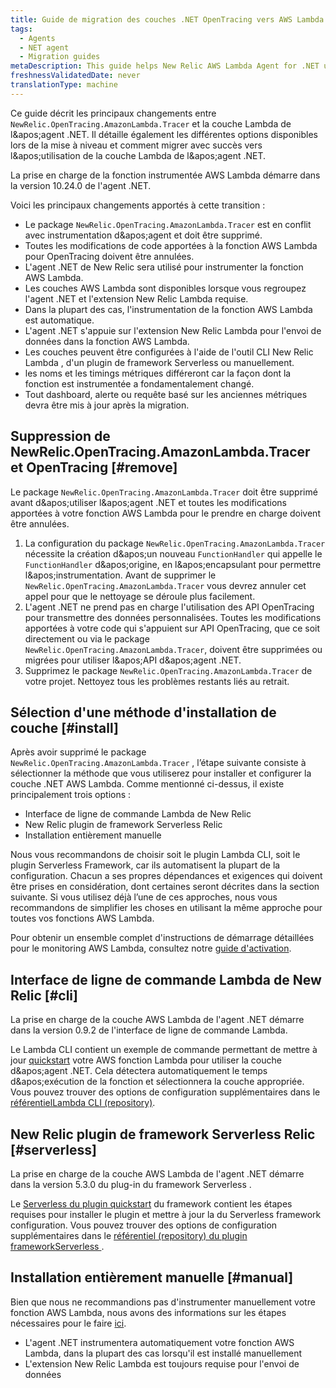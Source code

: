 ```yaml
---
title: Guide de migration des couches .NET OpenTracing vers AWS Lambda
tags:
  - Agents
  - NET agent
  - Migration guides
metaDescription: This guide helps New Relic AWS Lambda Agent for .NET users migrate from NewRelic.OpenTracing.AmazonLambda.Tracer to AWS Lambda layers
freshnessValidatedDate: never
translationType: machine
---
```


Ce guide décrit les principaux changements entre `NewRelic.OpenTracing.AmazonLambda.Tracer` et la couche Lambda de l&amp;apos;agent .NET. Il détaille également les différentes options disponibles lors de la mise à niveau et comment migrer avec succès vers l&amp;apos;utilisation de la couche Lambda de l&amp;apos;agent .NET.

<Callout variant="important">
  La prise en charge de la fonction instrumentée AWS Lambda démarre dans la version 10.24.0 de l'agent .NET.
</Callout>

Voici les principaux changements apportés à cette transition :

* Le package `NewRelic.OpenTracing.AmazonLambda.Tracer` est en conflit avec instrumentation d&amp;apos;agent et doit être supprimé.
* Toutes les modifications de code apportées à la fonction AWS Lambda pour OpenTracing doivent être annulées.
* L'agent .NET de New Relic sera utilisé pour instrumenter la fonction AWS Lambda.
* Les couches AWS Lambda sont disponibles lorsque vous regroupez l'agent .NET et l'extension New Relic Lambda requise.
* Dans la plupart des cas, l'instrumentation de la fonction AWS Lambda est automatique.
* L'agent .NET s'appuie sur l'extension New Relic Lambda pour l'envoi de données dans la fonction AWS Lambda.
* Les couches peuvent être configurées à l'aide de l'outil CLI New Relic Lambda , d'un plugin de framework Serverless ou manuellement.
* les noms et les timings métriques différeront car la façon dont la fonction est instrumentée a fondamentalement changé.
* Tout dashboard, alerte ou requête basé sur les anciennes métriques devra être mis à jour après la migration.

## Suppression de NewRelic.OpenTracing.AmazonLambda.Tracer et OpenTracing [#remove]

Le package `NewRelic.OpenTracing.AmazonLambda.Tracer` doit être supprimé avant d&amp;apos;utiliser l&amp;apos;agent .NET et toutes les modifications apportées à votre fonction AWS Lambda pour le prendre en charge doivent être annulées.

1. La configuration du package `NewRelic.OpenTracing.AmazonLambda.Tracer` nécessite la création d&amp;apos;un nouveau `FunctionHandler` qui appelle le `FunctionHandler` d&amp;apos;origine, en l&amp;apos;encapsulant pour permettre l&amp;apos;instrumentation. Avant de supprimer le `NewRelic.OpenTracing.AmazonLambda.Tracer` vous devrez annuler cet appel pour que le nettoyage se déroule plus facilement.
2. L'agent .NET ne prend pas en charge l'utilisation des API OpenTracing pour transmettre des données personnalisées. Toutes les modifications apportées à votre code qui s'appuient sur API OpenTracing, que ce soit directement ou via le package `NewRelic.OpenTracing.AmazonLambda.Tracer`, doivent être supprimées ou migrées pour utiliser l&amp;apos;API d&amp;apos;agent .NET.
3. Supprimez le package `NewRelic.OpenTracing.AmazonLambda.Tracer` de votre projet. Nettoyez tous les problèmes restants liés au retrait.

## Sélection d'une méthode d'installation de couche [#install]

Après avoir supprimé le package `NewRelic.OpenTracing.AmazonLambda.Tracer` , l’étape suivante consiste à sélectionner la méthode que vous utiliserez pour installer et configurer la couche .NET AWS Lambda. Comme mentionné ci-dessus, il existe principalement trois options :

* Interface de ligne de commande Lambda de New Relic
* New Relic plugin de framework Serverless Relic
* Installation entièrement manuelle

Nous vous recommandons de choisir soit le plugin Lambda CLI, soit le plugin Serverless Framework, car ils automatisent la plupart de la configuration. Chacun a ses propres dépendances et exigences qui doivent être prises en considération, dont certaines seront décrites dans la section suivante. Si vous utilisez déjà l’une de ces approches, nous vous recommandons de simplifier les choses en utilisant la même approche pour toutes vos fonctions AWS Lambda.

Pour obtenir un ensemble complet d'instructions de démarrage détaillées pour le monitoring AWS Lambda, consultez notre [guide d'activation](/docs/serverless-function-monitoring/aws-lambda-monitoring/enable-lambda-monitoring/enable-aws-lambda-monitoring/).

## Interface de ligne de commande Lambda de New Relic [#cli]

<Callout variant="important">
  La prise en charge de la couche AWS Lambda de l'agent .NET démarre dans la version 0.9.2 de l'interface de ligne de commande Lambda.
</Callout>

Le Lambda CLI contient un exemple de commande permettant de mettre à jour [quickstart](/docs/serverless-function-monitoring/aws-lambda-monitoring/enable-lambda-monitoring/instrument-your-own/) votre AWS fonction Lambda pour utiliser la couche d&amp;apos;agent .NET. Cela détectera automatiquement le temps d&amp;apos;exécution de la fonction et sélectionnera la couche appropriée. Vous pouvez trouver des options de configuration supplémentaires dans le [référentielLambda CLI (repository)](https://github.com/newrelic/newrelic-lambda-cli?tab=readme-ov-file#recommendations).

## New Relic plugin de framework Serverless Relic [#serverless]

<Callout variant="important">
  La prise en charge de la couche AWS Lambda de l'agent .NET démarre dans la version 5.3.0 du plug-in du framework Serverless .
</Callout>

Le [Serverless du plugin quickstart](/docs/serverless-function-monitoring/aws-lambda-monitoring/enable-lambda-monitoring/instrument-your-own/) du framework contient les étapes requises pour installer le plugin et mettre à jour la du Serverless framework configuration. Vous pouvez trouver des options de configuration supplémentaires dans le [référentiel (repository) du plugin frameworkServerless ](https://github.com/newrelic/serverless-newrelic-lambda-layers).

## Installation entièrement manuelle [#manual]

Bien que nous ne recommandions pas d'instrumenter manuellement votre fonction AWS Lambda, nous avons des informations sur les étapes nécessaires pour le faire [ici](/docs/serverless-function-monitoring/aws-lambda-monitoring/enable-lambda-monitoring/instrument-your-own/#console).

* L'agent .NET instrumentera automatiquement votre fonction AWS Lambda, dans la plupart des cas lorsqu'il est installé manuellement
* L'extension New Relic Lambda est toujours requise pour l'envoi de données